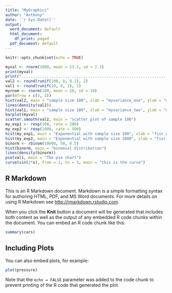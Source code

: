 ```yaml
---
title: "MyGraphics"
author: "Anthony"
date: '`r Sys.Date()`'
output:
  word_document: default
  html_document:
    df_print: paged
  pdf_document: default
---
```


```r
knitr::opts_chunk$set(echo = TRUE)
```

```r
myval <- rnorm(1000, mean = 23.3, sd = 2.3)
print(myval)
print("....................................................................")
val2 <- round(runif(100, 0, 0.1), 2)
val1 <- round(runif(10, 0, 1), 2)
myrnom <- rnorm(100, mean = 20, sd = 10)
par(mfrow = c(3, 3))
hist(val2, main = "sample size 100", xlab = "myvariance_one", ylab = "mymean_one")
lines(density(val2))
hist(val1, main = "sample size 100", xlab = "myvariance_two", ylab = "mymean_two")
barplot(myval)
scatter.smooth(val2, main = "scatter plot of sample 100")
my_exp1 <- rexp(100, rate = 200)
my_exp2 <- rexp(1000, rate = 500)
hist(my_exp1, main = "Exponential with sample size 100", xlab = "fisr_exp", ylab = "ycomponent")
hist(my_exp2, main = "Exponential with sample size 1000", xlab = "fisr_exp", ylab = "ycomponent")
binorm <- rbinom(10000, 50, 0.5)
hist(binorm, main = "binomial distribution")
lines(density(binorm))
pie(val1, main = "The pie chart")
curve(sin(2*x), from = 1, to = 5, main = "this is the curve")
```
## R Markdown

This is an R Markdown document. Markdown is a simple formatting syntax for authoring HTML, PDF, and MS Word documents. For more details on using R Markdown see <http://rmarkdown.rstudio.com>.

When you click the **Knit** button a document will be generated that includes both content as well as the output of any embedded R code chunks within the document. You can embed an R code chunk like this:

```r
summary(cars)
```

## Including Plots

You can also embed plots, for example:

```r
plot(pressure)
```

Note that the `echo = FALSE` parameter was added to the code chunk to prevent printing of the R code that generated the plot.
